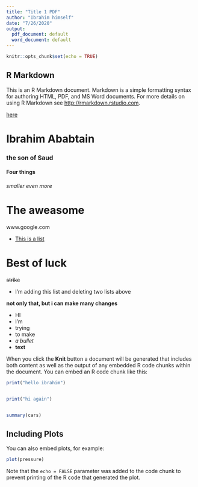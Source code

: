 ```yaml
---
title: "Title 1 PDF"
author: "Ibrahim himself"
date: "7/26/2020"
output:
  pdf_document: default
  word_document: default
---
```


```r
knitr::opts_chunk$set(echo = TRUE)
```

## R Markdown

This is an R Markdown document. Markdown is a simple formatting syntax for authoring HTML, PDF, and MS Word documents. For more details on using R Markdown see <http://rmarkdown.rstudio.com>. 


[here](www.google.com)

# Ibrahim Ababtain

### the son of Saud

#### Four things


###### smaller even more


# The aweasome

www.google.com

- [This is a list](www.google.com)  


# Best of luck

~~strike~~



- I'm adding this list and deleting two lists above  


**not only that, but i can make many changes**

- HI  
- I'm  
- trying  
- to make  
- *a bullet*  
- **text**  





When you click the **Knit** button a document will be generated that includes both content as well as the output of any embedded R code chunks within the document. You can embed an R code chunk like this:
```r
print("hello ibrahim")


print("hi again")
```

```r

```



```r
summary(cars)
```

## Including Plots

You can also embed plots, for example:

```r
plot(pressure)
```

Note that the `echo = FALSE` parameter was added to the code chunk to prevent printing of the R code that generated the plot.
